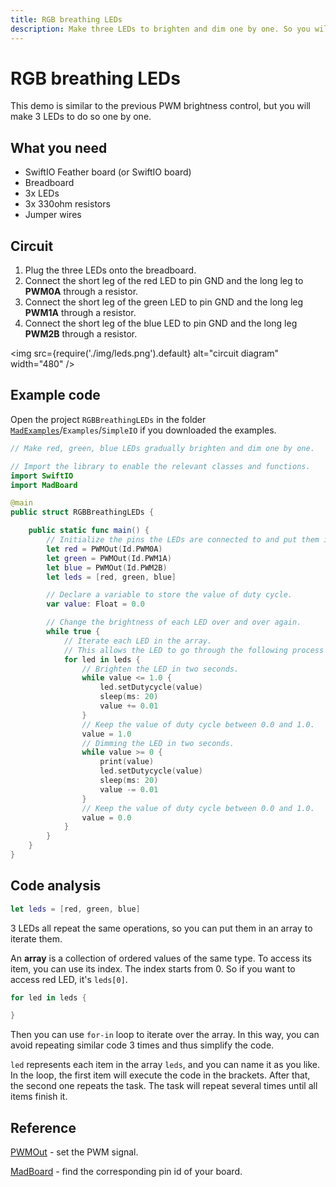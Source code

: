 ```yaml
---
title: RGB breathing LEDs
description: Make three LEDs to brighten and dim one by one. So you will use the array to realize it using Swift.
---
```


# RGB breathing LEDs

This demo is similar to the previous PWM brightness control, but you will make 3 LEDs to do so one by one. 

## What you need

- SwiftIO Feather board (or SwiftIO board)
- Breadboard
- 3x LEDs
- 3x 330ohm resistors
- Jumper wires

## Circuit

1. Plug the three LEDs onto the breadboard.
2. Connect the short leg of the red LED to pin GND and the long leg to **PWM0A** through a resistor.
3. Connect the short leg of the green LED to pin GND and the long leg **PWM1A** through a resistor.
4. Connect the short leg of the blue LED to pin GND and the long leg **PWM2B** through a resistor.

<img
  src={require('./img/leds.png').default}
  alt="circuit diagram" width="480"
/>


## Example code

Open the project `RGBBreathingLEDs` in the folder [`MadExamples`](https://github.com/madmachineio/MadExamples)/`Examples`/`SimpleIO` if you downloaded the examples.

```swift title="RGBBreathingLEDs.swift" showLineNumbers
// Make red, green, blue LEDs gradually brighten and dim one by one.

// Import the library to enable the relevant classes and functions.
import SwiftIO
import MadBoard

@main
public struct RGBBreathingLEDs {

    public static func main() {
        // Initialize the pins the LEDs are connected to and put them in an array.
        let red = PWMOut(Id.PWM0A)
        let green = PWMOut(Id.PWM1A)
        let blue = PWMOut(Id.PWM2B)
        let leds = [red, green, blue]

        // Declare a variable to store the value of duty cycle.
        var value: Float = 0.0

        // Change the brightness of each LED over and over again.
        while true {
            // Iterate each LED in the array. 
            // This allows the LED to go through the following process one by one.
            for led in leds {
                // Brighten the LED in two seconds.
                while value <= 1.0 {
                    led.setDutycycle(value)
                    sleep(ms: 20)
                    value += 0.01
                }
                // Keep the value of duty cycle between 0.0 and 1.0.
                value = 1.0
                // Dimming the LED in two seconds.
                while value >= 0 {
                    print(value)
                    led.setDutycycle(value)
                    sleep(ms: 20)
                    value -= 0.01
                }
                // Keep the value of duty cycle between 0.0 and 1.0.
                value = 0.0
            }
        }
    }
}
```

## Code analysis

```swift
let leds = [red, green, blue]
```
3 LEDs all repeat the same operations, so you can put them in an array to iterate them. 

An **array** is a collection of ordered values of the same type. To access its item, you can use its index. The index starts from 0. So if you want to access red LED, it's `leds[0]`.

```swift
for led in leds {

}
```

Then you can use `for-in` loop to iterate over the array. In this way, you can avoid repeating similar code 3 times and thus simplify the code.

`led` represents each item in the array `leds`, and you can name it as you like. In the loop, the first item will execute the code in the brackets. After that, the second one repeats the task. The task will repeat several times until all items finish it.

## Reference

[PWMOut](https://madmachineio.github.io/SwiftIO/documentation/swiftio/pwmout) - set the PWM signal.

[MadBoard](https://github.com/madmachineio/MadBoards) - find the corresponding pin id of your board.